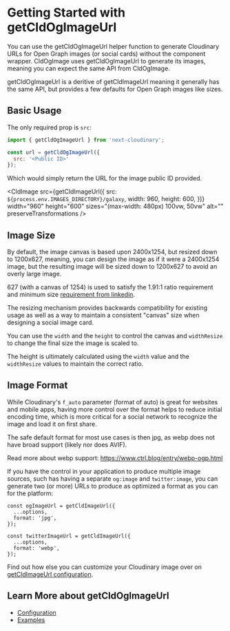 


<Head>
  <title>getCldOgImageUrl - Next Cloudinary</title>
  <meta name="og:title" content="Getting Started with getCldOgImageUrl - Next Cloudinary" />
  <meta name="og:url" content={`https://next-cloudinary.spacejelly.dev/helpers/getcldogimageurl/basic-usage`} />
</Head>

<OgImage
  title="getCldOgImageUrl"
  twitterTitle="Getting Started with getCldOgImageUrl"
/>

# Getting Started with getCldOgImageUrl

You can use the getCldOgImageUrl helper function to generate Cloudinary URLs for Open Graph images (or social cards) without the component wrapper. CldOgImage uses getCldOgImageUrl to generate its images, meaning you can expect the same API from CldOgImage.

getCldOgImageUrl is a deritive of getCldImageUrl meaning it generally has the same API, but provides a few defaults for Open Graph images like sizes.

## Basic Usage

The only required prop is `src`:

```js
import { getCldOgImageUrl } from 'next-cloudinary';

const url = getCldOgImageUrl({
  src: '<Public ID>'
});
```

Which would simply return the URL for the image public ID provided.

<CldImage
  src={getCldImageUrl({
    src: `${process.env.IMAGES_DIRECTORY}/galaxy`,
    width: 960,
    height: 600,
  })}
  width="960"
  height="600"
  sizes="(max-width: 480px) 100vw, 50vw"
  alt=""
  preserveTransformations
/>

## Image Size

By default, the image canvas is based upon 2400x1254, but resized down to 1200x627, meaning, you can design the image as if it were a 2400x1254 image, but the resulting image will be sized down to 1200x627 to avoid an overly large image.

627 (with a canvas of 1254) is used to satisfy the 1.91:1 ratio requirement and minimum size [requirement from linkedin](https://www.linkedin.com/help/linkedin/answer/a521928/make-your-website-shareable-on-linkedin).

The resizing mechanism provides backwards compatibility for existing usage as well as a way to maintain a consistent "canvas" size when designing a social image card.

You can use the `width` and the `height` to control the canvas and `widthResize` to change the final size the image is scaled to.

The height is ultimately calculated using the `width` value and the `widthResize` values to maintain the correct ratio.

## Image Format

While Cloudinary's `f_auto` parameter (format of auto) is great for websites and mobile apps, having more control over the format helps to reduce initial encoding time, which is more critical for a social network to recognize the image and load it on first share.

The safe default format for most use cases is then jpg, as webp does not have broad support (likely nor does AVIF).

Read more about webp support: https://www.ctrl.blog/entry/webp-ogp.html

If you have the control in your application to produce multiple image sources, such has having a separate `og:image` and `twitter:image`, you can generate two (or more) URLs to produce as optimized a format as you can for the platform:

```
const ogImageUrl = getCldImageUrl({
  ...options,
  format: 'jpg',
});

const twitterImageUrl = getCldImageUrl({
  ...options,
  format: 'webp',
});
```

Find out how else you can customize your Cloudinary image over on [getCldImageUrl configuration](/helpers/getcldimageurl/configuration).

## Learn More about getCldOgImageUrl
* [Configuration](/helpers/getcldogimageurl/configuration)
* [Examples](/helpers/getcldogimageurl/examples)